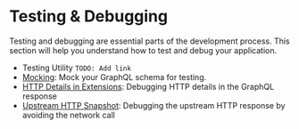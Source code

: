 # Testing & Debugging

Testing and debugging are essential parts of the development process. This section will help you
understand how to test and debug your application.

- Testing Utility `TODO: Add link`
- [Mocking](/v1/serve/features/testing/mocking): Mock your GraphQL schema for testing.
- [HTTP Details in Extensions](/v1/serve/features/testing/http-details-extensions): Debugging HTTP
  details in the GraphQL response
- [Upstream HTTP Snapshot](/v1/serve/features/testing/upstream-http-snapshot): Debugging the
  upstream HTTP response by avoiding the network call
